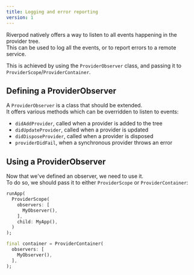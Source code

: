 ```yaml
---
title: Logging and error reporting
version: 1
---
```



Riverpod natively offers a way to listen to all events happening
in the provider tree.  
This can be used to log all the events, or to report errors to a
remote service.

This is achieved by using the `ProviderObserver` class,
and passing it to `ProviderScope`/`ProviderContainer`.

## Defining a ProviderObserver

A `ProviderObserver` is a class that should be extended.  
It offers various methods which can be overridden to listen to events:

- `didAddProvider`, called when a provider is added to the tree
- `didUpdateProvider`, called when a provider is updated
- `didDisposeProvider`, called when a provider is disposed
- `providerDidFail`, when a synchronous provider throws an error

<AutoSnippet raw={providerObserver} />

## Using a ProviderObserver

Now that we've defined an observer, we need to use it.  
To do so, we should pass it to either `ProviderScope` or `ProviderContainer`:

```dart
runApp(
  ProviderScope(
    observers: [
      MyObserver(),
    ],
    child: MyApp(),
  )
);
```

```dart
final container = ProviderContainer(
  observers: [
    MyObserver(),
  ],
);
```
